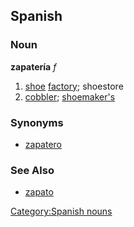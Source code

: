 == Spanish ==
=== Noun ===
'''zapatería''' ''f''
# [[shoe]] [[factory]]; shoestore
# [[cobbler]]; [[shoemaker's]]
=== Synonyms ===
*[[zapatero]]

=== See Also ===
*[[zapato]]

[[Category:Spanish nouns]]
